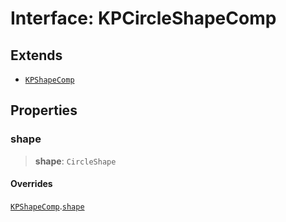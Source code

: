 # Interface: KPCircleShapeComp

## Extends

- [`KPShapeComp`](/KaPlanck/api/interfaces/KPShapeComp46)

## Properties

### shape

> **shape**: `CircleShape`

#### Overrides

[`KPShapeComp`](/KaPlanck/api/interfaces/KPShapeComp162).[`shape`](/KaPlanck/api/interfaces/KPShapeComp#shape207)

